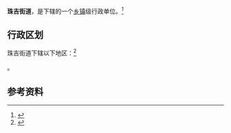 {{中国乡级行政区
|景观照片文件名 = 
|景观照片描述 = 
|汉语拼音 = 
|其他语言 = 
|其他语言名称 = 
|旧称 = 
|地名出处 = 
|位置图文件名 = 
|位置图描述 = 
|自定义图片= 
|建置时间 = 
|政府驻地 = 
|毗邻 = 
|总面积 = 
|总人口 = 
|总人口年份 = 
|户籍人口 = 
|户籍人口年份 = 
|常住人口 = 
|常住人口年份 = 
|人口密度 = 
|GDP = 
|GDP年份 = 
|邮政编码 = 
|电话区号 = 20
|官方网站 = 
|网站名称 = 
|44/01/06/021/000}}

'''珠吉街道'''，是{{PRC admin/fullname|44/01/06/021/000|3}}下辖的一个[[乡镇|乡镇]]级行政单位。<ref>{{PRC admin/ref sgc|{{PRC admin/parent|44/01/06/021/000}}}}</ref>

== 行政区划 ==

珠吉街道下辖以下地区：<ref>{{PRC admin/ref sgc|44/01/06/021/000}}</ref>

{{PRC admin/children|44/01/06/021/000}}。

== 参考资料 ==

{{reflist}}

{{行政区划小作品}}
{{PRC admin/navcat|44/01/06/021/000}}
